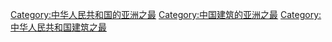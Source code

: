 [[Category:中华人民共和国的亚洲之最|Category:中华人民共和国的亚洲之最]]
[[Category:中国建筑的亚洲之最|Category:中国建筑的亚洲之最]]
[[Category:中华人民共和国建筑之最|Category:中华人民共和国建筑之最]]